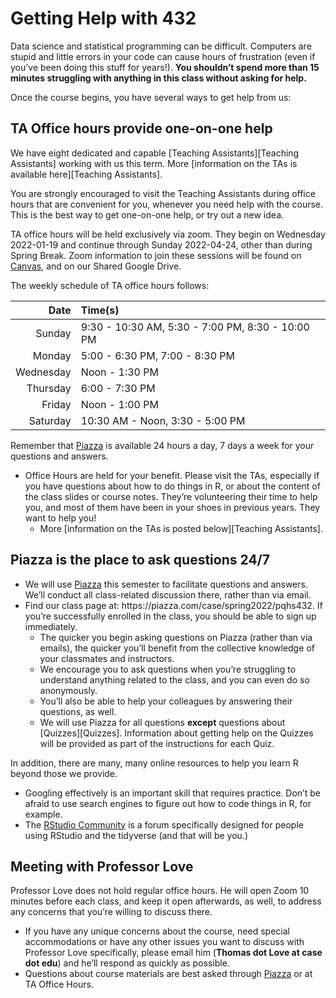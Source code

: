 # Getting Help with 432

Data science and statistical programming can be difficult. Computers are stupid and little errors in your code can cause hours of frustration (even if you've been doing this stuff for years!). **You shouldn't spend more than 15 minutes struggling with anything in this class without asking for help.**

Once the course begins, you have several ways to get help from us:

## TA Office hours provide one-on-one help

We have eight dedicated and capable [Teaching Assistants][Teaching Assistants] working with us this term. More [information on the TAs is available here][Teaching Assistants].

You are strongly encouraged to visit the Teaching Assistants during office hours that are convenient for you, whenever you need help with the course. This is the best way to get one-on-one help, or try out a new idea.

TA office hours will be held exclusively via zoom. They begin on Wednesday 2022-01-19 and continue through Sunday 2022-04-24, other than during Spring Break. Zoom information to join these sessions will be found on [Canvas](https::/canvas.case.edu), and on our Shared Google Drive.

The weekly schedule of TA office hours follows:

Date | Time(s)
-----: | :---------
Sunday | 9:30 - 10:30 AM, 5:30 - 7:00 PM, 8:30 - 10:00 PM
Monday | 5:00 - 6:30 PM, 7:00 - 8:30 PM
Wednesday | Noon - 1:30 PM
Thursday | 6:00 - 7:30 PM
Friday | Noon - 1:00 PM
Saturday | 10:30 AM - Noon, 3:30 - 5:00 PM

Remember that [Piazza](https://piazza.com/case/spring2022/pqhs432) is available 24 hours a day, 7 days a week for your questions and answers.

- Office Hours are held for your benefit. Please visit the TAs, especially if you have questions about how to do things in R, or about the content of the class slides or course notes. They're volunteering their time to help you, and most of them have been in your shoes in previous years. They want to help you!
  - More [information on the TAs is posted below][Teaching Assistants].

## Piazza is the place to ask questions 24/7

- We will use [Piazza](https://piazza.com/case/spring2022/pqhs432) this semester to facilitate questions and answers. We'll conduct all class-related discussion there, rather than via email.
- Find our class page at: https://piazza.com/case/spring2022/pqhs432. If you're successfully enrolled in the class, you should be able to sign up immediately.
  - The quicker you begin asking questions on Piazza (rather than via emails), the quicker you'll benefit from the collective knowledge of your classmates and instructors. 
  - We encourage you to ask questions when you're struggling to understand anything related to the class, and you can even do so anonymously.
  - You'll also be able to help your colleagues by answering their questions, as well.
  - We will use Piazza for all questions **except** questions about [Quizzes][Quizzes]. Information about getting help on the Quizzes will be provided as part of the instructions for each Quiz.

In addition, there are many, many online resources to help you learn R beyond those we provide. 

  - Googling effectively is an important skill that requires practice. Don't be afraid to use search engines to figure out how to code things in R, for example.
  - The [RStudio Community](https://community.rstudio.com/) is a forum specifically designed for people using RStudio and the tidyverse (and that will be you.)


## Meeting with Professor Love

Professor Love does not hold regular office hours. He will open Zoom 10 minutes before each class, and keep it open afterwards, as well, to address any concerns that you're willing to discuss there.

- If you have any unique concerns about the course, need special accommodations or have any other issues you want to discuss with Professor Love specifically, please email him (**Thomas dot Love at case dot edu**) and he'll respond as quickly as possible.
- Questions about course materials are best asked through [Piazza](https://piazza.com/case/spring2021/pqhs432) or at TA Office Hours.
